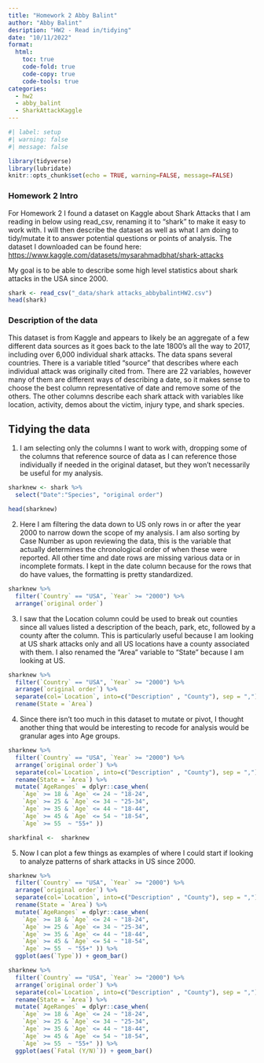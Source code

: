 ```yaml
---
title: "Homework 2 Abby Balint"
author: "Abby Balint"
desription: "HW2 - Read in/tidying"
date: "10/11/2022"
format:
  html:
    toc: true
    code-fold: true
    code-copy: true
    code-tools: true
categories:
  - hw2
  - abby_balint
  - SharkAttackKaggle
---
```


```r
#| label: setup
#| warning: false
#| message: false

library(tidyverse)
library(lubridate)
knitr::opts_chunk$set(echo = TRUE, warning=FALSE, message=FALSE)
```

### Homework 2 Intro


For Homework 2 I found a dataset on Kaggle about Shark Attacks that I am reading in below using read_csv, renaming it to "shark" to make it easy to work with. I will then describe the dataset as well as what I am doing to tidy/mutate it to answer potential questions or points of analysis. The dataset I downloaded can be found here: [https://www.kaggle.com/datasets/mysarahmadbhat/shark-attacks](link)

My goal is to be able to describe some high level statistics about shark attacks in the USA since 2000.

```r
shark <- read_csv("_data/shark attacks_abbybalintHW2.csv")
head(shark)
```

### Description of the data
This dataset is from Kaggle and appears to likely be an aggregate of a few different data sources as it goes back to the late 1800's all the way to 2017, including over 6,000 individual shark attacks. The data spans several countries. There is a variable titled "source" that describes where each individual attack was originally cited from. There are 22 variables, however many of them are different ways of describing a date, so it makes sense to choose the best column representative of date and remove some of the others. The other columns describe each shark attack with variables like location, activity, demos about the victim, injury type, and shark species. 

## Tidying the data

1. I am selecting only the columns I want to work with, dropping some of the columns that reference source of data as I can reference those individually if needed in the original dataset, but they won't necessarily be useful for my analysis.


```r
sharknew <- shark %>%
  select("Date":"Species", "original order")

```

```r
head(sharknew)
```
2. Here I am filtering the data down to US only rows in or after the year 2000 to narrow down the scope of my analysis. I am also sorting by Case Number as upon reviewing the data, this is the variable that actually determines the chronological order of when these were reported. All other time and date rows are missing various data or in incomplete formats. I kept in the date column because for the rows that do have values, the formatting is pretty standardized.

```r
sharknew %>%
  filter(`Country` == "USA", `Year` >= "2000") %>%
  arrange(`original order`)
```

3. I saw that the Location column could be used to break out counties since all values listed a description of the beach, park, etc, followed by a county after the column. This is particularly useful because I am looking at US shark attacks only and all US locations have a county associated with them. I also renamed the "Area" variable to "State" because I am looking at US.

```r
sharknew %>%
  filter(`Country` == "USA", `Year` >= "2000") %>%
  arrange(`original order`) %>%
  separate(col=`Location`, into=c("Description" , "County"), sep = ",") %>%
  rename(State = `Area`)
```

4. Since there isn't too much in this dataset to mutate or pivot, I thought another thing that would be interesting to recode for analysis would be granular ages into Age groups.

```r
sharknew %>%
  filter(`Country` == "USA", `Year` >= "2000") %>%
  arrange(`original order`) %>%
  separate(col=`Location`, into=c("Description" , "County"), sep = ",") %>%
  rename(State = `Area`) %>%
  mutate(`AgeRanges` = dplyr::case_when(
    `Age` >= 18 & `Age` <= 24 ~ "18-24",
    `Age` >= 25 & `Age` <= 34 ~ "25-34",
    `Age` >= 35 & `Age` <= 44 ~ "18-44",
    `Age` >= 45 & `Age` <= 54 ~ "18-54",
    `Age` >= 55  ~ "55+" ))
```
```r
sharkfinal <-  sharknew
```

5. Now I can plot a few things as examples of where I could start if looking to analyze patterns of shark attacks in US since 2000.

```r
sharknew %>%
  filter(`Country` == "USA", `Year` >= "2000") %>%
  arrange(`original order`) %>%
  separate(col=`Location`, into=c("Description" , "County"), sep = ",") %>%
  rename(State = `Area`) %>%
  mutate(`AgeRanges` = dplyr::case_when(
    `Age` >= 18 & `Age` <= 24 ~ "18-24",
    `Age` >= 25 & `Age` <= 34 ~ "25-34",
    `Age` >= 35 & `Age` <= 44 ~ "18-44",
    `Age` >= 45 & `Age` <= 54 ~ "18-54",
    `Age` >= 55  ~ "55+" )) %>% 
  ggplot(aes(`Type`)) + geom_bar()

```
```r

sharknew %>%
  filter(`Country` == "USA", `Year` >= "2000") %>%
  arrange(`original order`) %>%
  separate(col=`Location`, into=c("Description" , "County"), sep = ",") %>%
  rename(State = `Area`) %>%
  mutate(`AgeRanges` = dplyr::case_when(
    `Age` >= 18 & `Age` <= 24 ~ "18-24",
    `Age` >= 25 & `Age` <= 34 ~ "25-34",
    `Age` >= 35 & `Age` <= 44 ~ "18-44",
    `Age` >= 45 & `Age` <= 54 ~ "18-54",
    `Age` >= 55  ~ "55+" )) %>% 
  ggplot(aes(`Fatal (Y/N)`)) + geom_bar()
```

